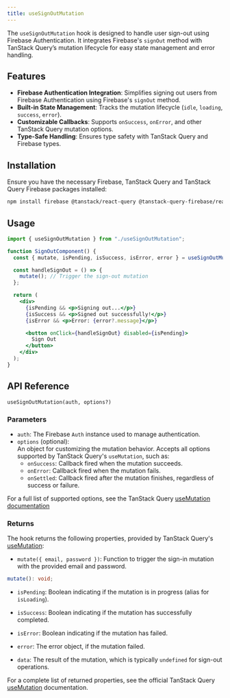 ```yaml
---
title: useSignOutMutation
---
```


The `useSignOutMutation` hook is designed to handle user sign-out using Firebase Authentication. 
It integrates Firebase's `signOut` method with TanStack Query’s mutation lifecycle for easy state management and error handling.

## Features

- **Firebase Authentication Integration**: Simplifies signing out users from Firebase Authentication using Firebase's `signOut` method.
- **Built-in State Management**: Tracks the mutation lifecycle (`idle`, `loading`, `success`, `error`).
- **Customizable Callbacks**: Supports `onSuccess`, `onError`, and other TanStack Query mutation options.
- **Type-Safe Handling**: Ensures type safety with TanStack Query and Firebase types.

## Installation

Ensure you have the necessary Firebase, TanStack Query and TanStack Query Firebase packages installed:

```bash
npm install firebase @tanstack/react-query @tanstack-query-firebase/react
```

## Usage

```jsx
import { useSignOutMutation } from "./useSignOutMutation";

function SignOutComponent() {
  const { mutate, isPending, isSuccess, isError, error } = useSignOutMutation(auth);

  const handleSignOut = () => {
    mutate(); // Trigger the sign-out mutation
  };

  return (
    <div>
      {isPending && <p>Signing out...</p>}
      {isSuccess && <p>Signed out successfully!</p>}
      {isError && <p>Error: {error?.message}</p>}

      <button onClick={handleSignOut} disabled={isPending}>
        Sign Out
      </button>
    </div>
  );
}
```

## API Reference

`useSignOutMutation(auth, options?)`

### Parameters

- `auth`: The Firebase `Auth` instance used to manage authentication.
- `options` (optional):  
  An object for customizing the mutation behavior. Accepts all options supported by TanStack Query's `useMutation`, such as:
  - `onSuccess`: Callback fired when the mutation succeeds.
  - `onError`: Callback fired when the mutation fails.
  - `onSettled`: Callback fired after the mutation finishes, regardless of success or failure.

For a full list of supported options, see the TanStack Query [useMutation documentation](https://tanstack.com/query/latest/docs/react/reference/useMutation)

### Returns

The hook returns the following properties, provided by TanStack Query's [useMutation](https://tanstack.com/query/latest/docs/react/reference/useMutation):

- `mutate({ email, password })`: Function to trigger the sign-in mutation with the provided email and password.

```ts
mutate(): void;
```

- `isPending`:
  Boolean indicating if the mutation is in progress (alias for `isLoading`).

- `isSuccess`:
  Boolean indicating if the mutation has successfully completed.

- `isError`:
  Boolean indicating if the mutation has failed.

- `error`:
  The error object, if the mutation failed.

- `data`:
  The result of the mutation, which is typically `undefined` for sign-out operations.

For a complete list of returned properties, see the official TanStack Query [useMutation](https://tanstack.com/query/latest/docs/react/reference/useMutation) documentation.
